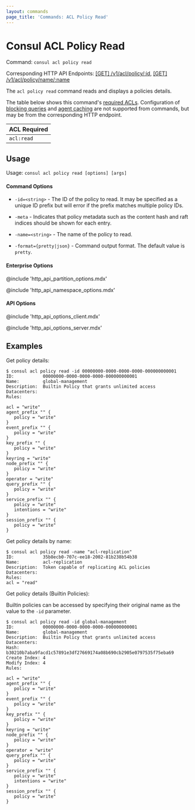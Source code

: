 ```yaml
---
layout: commands
page_title: 'Commands: ACL Policy Read'
---
```


# Consul ACL Policy Read

Command: `consul acl policy read`

Corresponding HTTP API Endpoints: [\[GET\] /v1/acl/policy/:id](/api-docs/acl/policies#read-a-policy), [\[GET\] /v1/acl/policy/name/:name](/api-docs/acl/policies#read-a-policy-by-name)

The `acl policy read` command reads and displays a policies details.

The table below shows this command's [required ACLs](/api-docs/api-structure#authentication). Configuration of
[blocking queries](/api-docs/features/blocking) and [agent caching](/api-docs/features/caching)
are not supported from commands, but may be from the corresponding HTTP endpoint.

| ACL Required |
| ------------ |
| `acl:read`   |

## Usage

Usage: `consul acl policy read [options] [args]`

#### Command Options

- `-id=<string>` - The ID of the policy to read. It may be specified as a unique ID
  prefix but will error if the prefix matches multiple policy IDs.

- `-meta` - Indicates that policy metadata such as the content hash and raft
  indices should be shown for each entry.

- `-name=<string>` - The name of the policy to read.

- `-format={pretty|json}` - Command output format. The default value is `pretty`.

#### Enterprise Options

@include 'http_api_partition_options.mdx'

@include 'http_api_namespace_options.mdx'

#### API Options

@include 'http_api_options_client.mdx'

@include 'http_api_options_server.mdx'

## Examples

Get policy details:

```shell-session
$ consul acl policy read -id 00000000-0000-0000-0000-000000000001
ID:           00000000-0000-0000-0000-000000000001
Name:         global-management
Description:  Builtin Policy that grants unlimited access
Datacenters:
Rules:

acl = "write"
agent_prefix "" {
   policy = "write"
}
event_prefix "" {
   policy = "write"
}
key_prefix "" {
   policy = "write"
}
keyring = "write"
node_prefix "" {
   policy = "write"
}
operator = "write"
query_prefix "" {
   policy = "write"
}
service_prefix "" {
   policy = "write"
   intentions = "write"
}
session_prefix "" {
   policy = "write"
}
```

Get policy details by name:

```shell-session
$ consul acl policy read -name "acl-replication"
ID:           35b8ecb0-707c-ee18-2002-81b238b54b38
Name:         acl-replication
Description:  Token capable of replicating ACL policies
Datacenters:
Rules:
acl = "read"
```

Get policy details (Builtin Policies):

Builtin policies can be accessed by specifying their original name as the value to the `-id` parameter.

```shell-session
$ consul acl policy read -id global-management
ID:           00000000-0000-0000-0000-000000000001
Name:         global-management
Description:  Builtin Policy that grants unlimited access
Datacenters:
Hash:         b30210b7aba9facd1c57891e3df27669174a08b690cb2905e0797535f75eba69
Create Index: 4
Modify Index: 4
Rules:

acl = "write"
agent_prefix "" {
   policy = "write"
}
event_prefix "" {
   policy = "write"
}
key_prefix "" {
   policy = "write"
}
keyring = "write"
node_prefix "" {
   policy = "write"
}
operator = "write"
query_prefix "" {
   policy = "write"
}
service_prefix "" {
   policy = "write"
   intentions = "write"
}
session_prefix "" {
   policy = "write"
}
```
